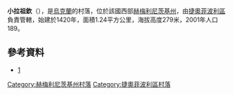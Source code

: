 {{coord|49|45|35|N|26|26|39|E|scale:100000|display=title}}

'''小拉祖欽'''（{{lang-uk|Малий Лазучин}}），是[[烏克蘭|烏克蘭]]的村落，位於該國西部[[赫梅利尼茨基州|赫梅利尼茨基州]]，由[[捷奧菲波利區|捷奧菲波利區]]負責管轄，始建於1420年，面積1.24平方公里，海拔高度279米，2001年人口189。

==參考資料==
*[http://gska2.rada.gov.ua/pls/z7502/A005?rdat1=11.04.2015&rf7571=36888]{{dead link|date=2017年12月 |bot=InternetArchiveBot |fix-attempted=yes }}

{{DEFAULTSORT:Малий Лазучин}}
[[Category:赫梅利尼茨基州村落|Category:赫梅利尼茨基州村落]]
[[Category:捷奧菲波利區村落|Category:捷奧菲波利區村落]]


{{Khmelnytskyi-geo-stub}}